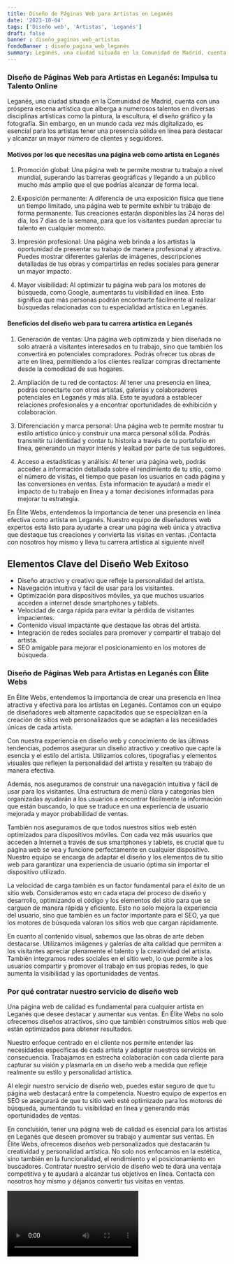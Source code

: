 ```yaml
---
title: Diseño de Páginas Web para Artistas en Leganés
date: '2023-10-04'
tags: ['Diseño web', 'Artistas', 'Leganés']
draft: false
banner : diseño_paginas_web_artistas
fondoBanner : diseño_pagina_web_leganés
summary: Leganés, una ciudad situada en la Comunidad de Madrid, cuenta con una próspera escena artística que alberga a numerosos talentos en diversas disciplinas artísticas como la pintura, la escultura, el diseño gráfico y la fotografía. Sin embargo, en un mundo cada vez más digitalizado, es esencial para los artistas tener una presencia sólida en línea para destacar y alcanzar un mayor número de clientes y seguidores.
---
```


### Diseño de Páginas Web para Artistas en Leganés: Impulsa tu Talento Online

Leganés, una ciudad situada en la Comunidad de Madrid, cuenta con una próspera escena artística que alberga a numerosos talentos en diversas disciplinas artísticas como la pintura, la escultura, el diseño gráfico y la fotografía. Sin embargo, en un mundo cada vez más digitalizado, es esencial para los artistas tener una presencia sólida en línea para destacar y alcanzar un mayor número de clientes y seguidores.

#### Motivos por los que necesitas una página web como artista en Leganés

1. Promoción global: Una página web te permite mostrar tu trabajo a nivel mundial, superando las barreras geográficas y llegando a un público mucho más amplio que el que podrías alcanzar de forma local.

2. Exposición permanente: A diferencia de una exposición física que tiene un tiempo limitado, una página web te permite exhibir tu trabajo de forma permanente. Tus creaciones estarán disponibles las 24 horas del día, los 7 días de la semana, para que los visitantes puedan apreciar tu talento en cualquier momento.

3. Impresión profesional: Una página web brinda a los artistas la oportunidad de presentar su trabajo de manera profesional y atractiva. Puedes mostrar diferentes galerías de imágenes, descripciones detalladas de tus obras y compartirlas en redes sociales para generar un mayor impacto.

4. Mayor visibilidad: Al optimizar tu página web para los motores de búsqueda, como Google, aumentarás tu visibilidad en línea. Esto significa que más personas podrán encontrarte fácilmente al realizar búsquedas relacionadas con tu especialidad artística en Leganés.

#### Beneficios del diseño web para tu carrera artística en Leganés

1. Generación de ventas: Una página web optimizada y bien diseñada no solo atraerá a visitantes interesados en tu trabajo, sino que también los convertirá en potenciales compradores. Podrás ofrecer tus obras de arte en línea, permitiendo a los clientes realizar compras directamente desde la comodidad de sus hogares.

2. Ampliación de tu red de contactos: Al tener una presencia en línea, podrás conectarte con otros artistas, galerías y colaboradores potenciales en Leganés y más allá. Esto te ayudará a establecer relaciones profesionales y a encontrar oportunidades de exhibición y colaboración.

3. Diferenciación y marca personal: Una página web te permite mostrar tu estilo artístico único y construir una marca personal sólida. Podrás transmitir tu identidad y contar tu historia a través de tu portafolio en línea, generando un mayor interés y lealtad por parte de tus seguidores.

4. Acceso a estadísticas y análisis: Al tener una página web, podrás acceder a información detallada sobre el rendimiento de tu sitio, como el número de visitas, el tiempo que pasan los usuarios en cada página y las conversiones en ventas. Esta información te ayudará a medir el impacto de tu trabajo en línea y a tomar decisiones informadas para mejorar tu estrategia.

En Élite Webs, entendemos la importancia de tener una presencia en línea efectiva como artista en Leganés. Nuestro equipo de diseñadores web expertos está listo para ayudarte a crear una página web única y atractiva que destaque tus creaciones y convierta las visitas en ventas. ¡Contacta con nosotros hoy mismo y lleva tu carrera artística al siguiente nivel!

<GifSeo />

<Cta />

## Elementos Clave del Diseño Web Exitoso

- Diseño atractivo y creativo que refleje la personalidad del artista.
- Navegación intuitiva y fácil de usar para los visitantes.
- Optimización para dispositivos móviles, ya que muchos usuarios acceden a internet desde smartphones y tablets.
- Velocidad de carga rápida para evitar la pérdida de visitantes impacientes.
- Contenido visual impactante que destaque las obras del artista.
- Integración de redes sociales para promover y compartir el trabajo del artista.
- SEO amigable para mejorar el posicionamiento en los motores de búsqueda.

### Diseño de Páginas Web para Artistas en Leganés con Élite Webs

En Élite Webs, entendemos la importancia de crear una presencia en línea atractiva y efectiva para los artistas en Leganés. Contamos con un equipo de diseñadores web altamente capacitados que se especializan en la creación de sitios web personalizados que se adaptan a las necesidades únicas de cada artista.

Con nuestra experiencia en diseño web y conocimiento de las últimas tendencias, podemos asegurar un diseño atractivo y creativo que capte la esencia y el estilo del artista. Utilizamos colores, tipografías y elementos visuales que reflejen la personalidad del artista y resalten su trabajo de manera efectiva.

Además, nos aseguramos de construir una navegación intuitiva y fácil de usar para los visitantes. Una estructura de menú clara y categorías bien organizadas ayudarán a los usuarios a encontrar fácilmente la información que están buscando, lo que se traduce en una experiencia de usuario mejorada y mayor probabilidad de ventas.

También nos aseguramos de que todos nuestros sitios web estén optimizados para dispositivos móviles. Con cada vez más usuarios que acceden a Internet a través de sus smartphones y tablets, es crucial que tu página web se vea y funcione perfectamente en cualquier dispositivo. Nuestro equipo se encarga de adaptar el diseño y los elementos de tu sitio web para garantizar una experiencia de usuario óptima sin importar el dispositivo utilizado.

La velocidad de carga también es un factor fundamental para el éxito de un sitio web. Consideramos esto en cada etapa del proceso de diseño y desarrollo, optimizando el código y los elementos del sitio para que se carguen de manera rápida y eficiente. Esto no solo mejora la experiencia del usuario, sino que también es un factor importante para el SEO, ya que los motores de búsqueda valoran los sitios web que cargan rápidamente.

En cuanto al contenido visual, sabemos que las obras de arte deben destacarse. Utilizamos imágenes y galerías de alta calidad que permiten a los visitantes apreciar plenamente el talento y la creatividad del artista. También integramos redes sociales en el sitio web, lo que permite a los usuarios compartir y promover el trabajo en sus propias redes, lo que aumenta la visibilidad y las oportunidades de ventas.

### Por qué contratar nuestro servicio de diseño web

Una página web de calidad es fundamental para cualquier artista en Leganés que desee destacar y aumentar sus ventas. En Élite Webs no solo ofrecemos diseños atractivos, sino que también construimos sitios web que están optimizados para obtener resultados.

Nuestro enfoque centrado en el cliente nos permite entender las necesidades específicas de cada artista y adaptar nuestros servicios en consecuencia. Trabajamos en estrecha colaboración con cada cliente para capturar su visión y plasmarla en un diseño web a medida que refleje realmente su estilo y personalidad artística.

Al elegir nuestro servicio de diseño web, puedes estar seguro de que tu página web destacará entre la competencia. Nuestro equipo de expertos en SEO se asegurará de que tu sitio web esté optimizado para los motores de búsqueda, aumentando tu visibilidad en línea y generando más oportunidades de ventas.

En conclusión, tener una página web de calidad es esencial para los artistas en Leganés que deseen promover su trabajo y aumentar sus ventas. En Élite Webs, ofrecemos diseños web personalizados que destacarán tu creatividad y personalidad artística. No solo nos enfocamos en la estética, sino también en la funcionalidad, el rendimiento y el posicionamiento en buscadores. Contratar nuestro servicio de diseño web te dará una ventaja competitiva y te ayudará a alcanzar tus objetivos en línea. Contacta con nosotros hoy mismo y déjanos convertir tus visitas en ventas.

<Video />

<CtaBot job='Artistas' city='Leganés'/>

<Gmaps query='Leganés+españa+maps' />